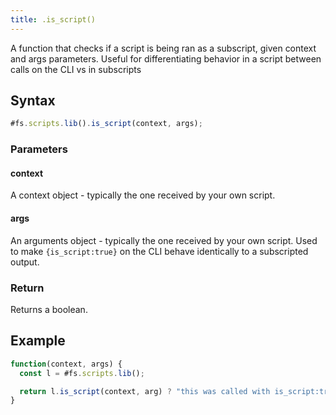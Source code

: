 ```yaml
---
title: .is_script()
---
```


A function that checks if a script is being ran as a subscript, given context and args parameters. Useful for differentiating behavior in a script between calls on the CLI vs in subscripts

## Syntax

```js
#fs.scripts.lib().is_script(context, args);
```

### Parameters

#### context

A context object - typically the one received by your own script.

#### args

An arguments object - typically the one received by your own script. Used to make `{is_script:true}` on the CLI behave identically to a subscripted output.

### Return

Returns a boolean.

## Example

```js
function(context, args) {
  const l = #fs.scripts.lib();

  return l.is_script(context, arg) ? "this was called with is_script:true or was called as a subscript" : "neither";
}
```
